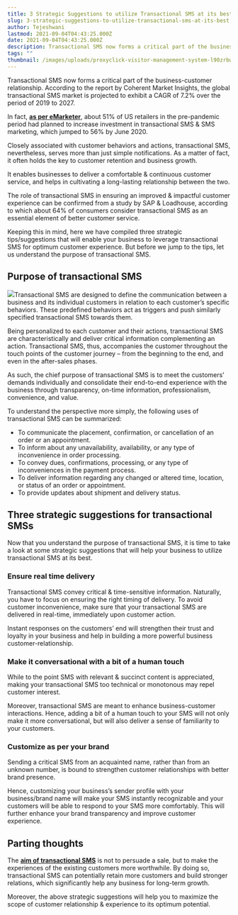 ```yaml
---
title: 3 Strategic Suggestions to utilize Transactional SMS at its best
slug: 3-strategic-suggestions-to-utilize-transactional-sms-at-its-best
author: Tejeshwani
lastmod: 2021-09-04T04:43:25.000Z
date: 2021-09-04T04:43:25.000Z
description: Transactional SMS now forms a critical part of the business-customer relationship. According to the report by Coherent Market Insights, the global transactional SMS market is projected to exhibit a CAGR of 7.2% over the period of 2019 to 2027.
tags: ""
thumbnail: /images/uploads/proxyclick-visitor-management-system-l90zrbwvcoe-unsplash.jpg
---
```


Transactional SMS now forms a critical part of the business-customer relationship. According to the report by Coherent Market Insights, the global transactional SMS market is projected to exhibit a CAGR of 7.2% over the period of 2019 to 2027.

In fact, [**as per eMarketer**](https://on.emarketer.com/rs/867-SLG-901/images/eMarketer%20SMS%20Marketing%202021%20Report.pdf), about 51% of US retailers in the pre-pandemic period had planned to increase investment in transactional SMS & SMS marketing, which jumped to 56% by June 2020.

Closely associated with customer behaviors and actions, transactional SMS, nevertheless, serves more than just simple notifications. As a matter of fact, it often holds the key to customer retention and business growth. 

It enables businesses to deliver a comfortable & continuous customer service, and helps in cultivating a long-lasting relationship between the two.

The role of transactional SMS in ensuring an improved & impactful customer experience can be confirmed from a study by SAP & Loadhouse, according to which about 64% of consumers consider transactional SMS as an essential element of better customer service.

Keeping this in mind, here we have compiled three strategic tips/suggestions that will enable your business to leverage transactional SMS for optimum customer experience. But before we jump to the tips, let us understand the purpose of transactional SMS.   


**Purpose of transactional SMS**
--------------------------------

![](https://images-msg91.s3.ap-south-1.amazonaws.com/2021/09/image.png)Transactional SMS are designed to define the communication between a business and its individual customers in relation to each customer’s specific behaviors. These predefined behaviors act as triggers and push similarly specified transactional SMS towards them. 

Being personalized to each customer and their actions, transactional SMS are characteristically and deliver critical information complementing an action. Transactional SMS, thus, accompanies the customer throughout the touch points of the customer journey – from the beginning to the end, and even in the after-sales phases.

As such, the chief purpose of transactional SMS is to meet the customers’ demands individually and consolidate their end-to-end experience with the business through transparency, on-time information, professionalism, convenience, and value.

To understand the perspective more simply, the following uses of transactional SMS can be summarized:

* To communicate the placement, confirmation, or cancellation of an order or an appointment.
* To inform about any unavailability, availability, or any type of inconvenience in order processing.
* To convey dues, confirmations, processing, or any type of inconveniences in the payment process.
* To deliver information regarding any changed or altered time, location, or status of an order or appointment.
* To provide updates about shipment and delivery status.

**Three strategic suggestions for transactional SMSs**
------------------------------------------------------

Now that you understand the purpose of transactional SMS, it is time to take a look at some strategic suggestions that will help your business to utilize transactional SMS at its best.   


### **Ensure real time delivery**

Transactional SMS convey critical & time-sensitive information. Naturally, you have to focus on ensuring the right timing of delivery. To avoid customer inconvenience, make sure that your transactional SMS are delivered in real-time, immediately upon customer action. 

Instant responses on the customers’ end will strengthen their trust and loyalty in your business and help in building a more powerful business customer-relationship.     


### **Make it conversational with a bit of a human touch**

While to the point SMS with relevant & succinct content is appreciated, making your transactional SMS too technical or monotonous may repel customer interest. 

Moreover, transactional SMS are meant to enhance business-customer interactions. Hence, adding a bit of a human touch to your SMS will not only make it more conversational, but will also deliver a sense of familiarity to your customers.   


### **Customize as per your brand**

Sending a critical SMS from an acquainted name, rather than from an unknown number, is bound to strengthen customer relationships with better brand presence. 

Hence, customizing your business’s sender profile with your business/brand name will make your SMS instantly recognizable and your customers will be able to respond to your SMS more comfortably. This will further enhance your brand transparency and improve customer experience.   


**Parting thoughts**
--------------------

The [**aim of transactional SMS**](https://msg91.com/sms/) is not to persuade a sale, but to make the experiences of the existing customers more worthwhile. By doing so, transactional SMS can potentially retain more customers and build stronger relations, which significantly help any business for long-term growth. 

Moreover, the above strategic suggestions will help you to maximize the scope of customer relationship & experience to its optimum potential.

